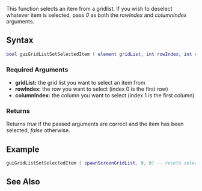{{Client function}}

This function selects an item from a gridlist. If you wish to deselect whatever item is selected, pass ''0'' as both the ''rowIndex'' and  ''columnIndex'' arguments.

==Syntax== 
<syntaxhighlight lang="lua">
bool guiGridListSetSelectedItem ( element gridList, int rowIndex, int columnIndex [, bool bReset = true ] )
</syntaxhighlight> 

===Required Arguments=== 
*'''gridList:''' the grid list you want to select an item from
*'''rowIndex:''' the row you want to select (index 0 is the first row)
*'''columnIndex:''' the column you want to select (index 1 is the first column)
{{New feature|3.0111|1.1.1|
==Optional Arguments==
{{OptionalArg}}
*'''bReset:''' set to false for multiple selections
}}

===Returns===
Returns ''true'' if the passed arguments are correct and the item has been selected, ''false'' otherwise.

==Example==
<syntaxhighlight lang="lua">
guiGridListSetSelectedItem ( spawnScreenGridList, 0, 0) -- resets selection to zero
</syntaxhighlight>

==See Also==
{{GUI functions}}